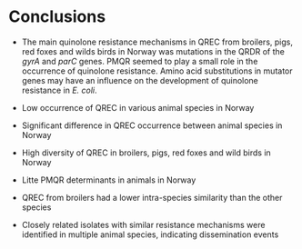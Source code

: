 # Conclusions

- The main quinolone resistance mechanisms in QREC from broilers, pigs, red foxes and wilds birds in Norway was mutations in the QRDR of the _gyrA_ and _parC_ genes. PMQR seemed to play a small role in the occurrence of quinolone resistance. Amino acid substitutions in mutator genes may have an influence on the development of quinolone resistance in _E. coli_.


- Low occurrence of QREC in various animal species in Norway

- Significant difference in QREC occurrence between animal species in Norway

- High diversity of QREC in broilers, pigs, red foxes and wild birds in Norway

- Litte PMQR determinants in animals in Norway

- QREC from broilers had a lower intra-species similarity than the other species

- Closely related isolates with similar resistance mechanisms were identified in multiple animal species, indicating dissemination events